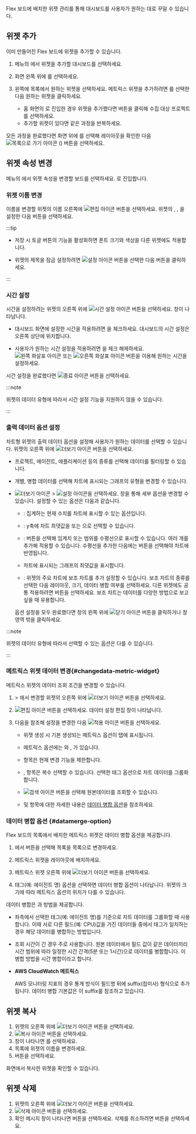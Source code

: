 Flex 보드에 배치한 위젯 관리를 통해 대시보드를 사용자가 원하는 대로 꾸밀 수 있습니다.

## 위젯 추가

이미 만들어진 Flex 보드에 위젯을 추가할 수 있습니다.

1. <Cmdname sid="side_flexboard" className="uitext" /> 메뉴의 <Cmdname sid="dashboard_list" className="uitext" />에서 위젯을 추가할 대시보드를 선택하세요.

1. 화면 왼쪽 위에 <Cmdname sid="edit_mode" className="uitext" />를 선택하세요.

1. 왼쪽에 <Cmdname sid="widget_template" className="uitext" /> 목록에서 원하는 위젯을 선택하세요. 메트릭스 위젯을 추가하려면 <Cmdname sid="all_metrics" className="uitext" />를 선택한 다음 원하는 위젯을 클릭하세요.

    * 홈 화면의 <Cmdname sid="integratedFlexboard" className="uitext" />로 진입한 경우 위젯을 추가했다면 <Cmdname sid="project_selection" className="uitext" /> 버튼을 클릭해 수집 대상 프로젝트를 선택하세요.
    * 추가할 위젯이 있다면 같은 과정을 반복하세요.

모든 과정을 완료했다면 화면 위에 <Cmdname sid="view_mode" className="uitext" />를 선택해 레이아웃을 확인한 다음 ![목록으로 가기 아이콘](/img/ico-exit.svg) (<Cmdname sid="go_to_list" className="uitext" />) 버튼을 선택하세요.


## 위젯 속성 변경

<Cmdname sid="side_flexboard" className="uitext" /> 메뉴의 <Cmdname sid="dashboard_list" className="uitext" />에서 위젯 속성을 변경할 보드를 선택하세요. <Cmdname sid="edit_mode" className="uitext" />로 진입합니다.

### 위젯 이름 변경

이름을 변경할 위젯의 이름 오른쪽에 ![편집 아이콘](/img/ico-edit.svg) 버튼을 선택하세요. 위젯의 <Cmdname sid="title" className="uitext" />, <Cmdname sid="font_size" className="uitext" />, <Cmdname sid="color" className="uitext" />을 설정한 다음 <Cmdname sid="save" className="uitext" /> 버튼을 선택하세요.

:::tip

* 저장 시 <Cmdname sid="apply_to_the_entire_widget" className="uitext" /> 토글 버튼의 기능을 활성화하면 폰트 크기와 색상을 다른 위젯에도 적용합니다.

* 위젯의 제목을 잠금 설정하려면 ![설정 아이콘](/img/ico-invisible.svg) 버튼을 선택한 다음 <Cmdname sid="save" className="uitext" /> 버튼을 클릭하세요.

:::

### 시간 설정

시간을 설정하려는 위젯의 오른쪽 위에 ![시간 설정 아이콘](/img/ico-time-set.svg) 버튼을 선택하세요. <Cmdname sid="select_time_title" className="uitext" /> 창이 나타납니다.

* 대시보드 화면에 설정한 시간을 적용하려면 <Cmdname sid="use_dashboard_settings" className="uitext" />을 체크하세요. 대시보드의 시간 설정은 오른쪽 상단에 위치합니다.

* 사용자가 원하는 시간 설정을 적용하려면 <Cmdname sid="use_dashboard_settings" className="uitext" />을 체크 해제하세요. ![왼쪽 화살표 아이콘](/img/left-arrow.svg) 또는 ![오른쪽 화살표 아이콘](/img/right-arrow.svg) 버튼을 이용해 원하는 시간을 설정하세요.

시간 설정을 완료했다면 ![종료 아이콘](/img/ico-close.svg) 버튼을 선택하세요.

:::note

위젯의 데이터 유형에 따라서 시간 설정 기능을 지원하지 않을 수 있습니다.

:::

### 출력 데이터 옵션 설정

차트형 위젯의 출력 데이터 옵션을 설정해 사용자가 원하는 데이터를 선택할 수 있습니다. 위젯의 오른쪽 위에 ![더보기 아이콘](/img/ico-more.svg) 버튼을 선택하세요.

* 프로젝트, 에이전트, 애플리케이션 등의 종류를 선택해 데이터를 필터링할 수 있습니다.

* 개별, 병합 데이터를 선택해 차트에 표시되는 그래프의 유형을 변경할 수 있습니다.

* ![더보기 아이콘](/img/ico-more.svg) &gt; ![설정 아이콘](/img/ico-setting.svg)을 선택하세요. <Cmdname sid="chart_settings" className="uitext" /> 창을 통해 세부 옵션을 변경할 수 있습니다. 설정할 수 있는 옵션은 다음과 같습니다.

  * <Cmdname sid="chart_type" className="uitext" />: 집계하는 현재 수치를 차트에 표시할 수 있는 옵션입니다.

  * <Cmdname sid="y_axis" className="uitext" /> <Cmdname sid="chart_max_value" className="uitext" />: y축에 차트 최댓값을 <Cmdname sid="auto" className="uitext" /> 또는 <Cmdname sid="fix" className="uitext" />으로 선택할 수 있습니다.

  * <Cmdname sid="set_horizontal_line" className="uitext" />: <Cmdname sid="add" className="uitext" /> 버튼을 선택해 임계치 또는 범위를 수평선으로 표시할 수 있습니다. 여러 개를 추가해 적용할 수 있습니다. 수평선을 추가한 다음에는 <Cmdname sid="apply" className="uitext" /> 버튼을 선택해야 차트에 반영됩니다.

  * <Cmdname sid="show_chart_max_value" className="uitext" /> 차트에 표시되는 그래프의 최댓값을 표시합니다.

  * <Cmdname sid="sub_chart" className="uitext" />: 위젯의 주요 차트에 보조 차트를 추가 설정할 수 있습니다. 보조 차트의 종류를 선택한 다음 레이아웃, 크기, 데이터 병합 여부를 선택하세요. 다른 위젯에도 공통 적용하려면 <Cmdname sid="apply_to_the_entire_widget" className="uitext" /> 버튼을 선택하세요. 보조 차트는 데이터를 다양한 방법으로 보고 싶을 때 유용합니다.
  
  옵션 설정을 모두 완료했다면 <Cmdname sid="chart_settings" className="uitext" /> 창의 왼쪽 위에 ![닫기 아이콘](/img/ico-close.svg) 버튼을 클릭하거나 <Cmdname sid="chart_settings" className="uitext" /> 창 영역 밖을 클릭하세요.

:::note

위젯의 데이터 유형에 따라서 선택할 수 있는 옵션은 다를 수 있습니다.

:::

### 메트릭스 위젯 데이터 변경{#changedata-metric-widget}

메트릭스 위젯의 데이터 조회 조건을 변경할 수 있습니다. 

1. <Cmdname sid="side_flexboard" className="uitext" /> &gt; <Cmdname sid="edit_mode" className="uitext" />에서 변경할 위젯의 오른쪽 위에 ![더보기 아이콘](/img/ico-more.svg) 버튼을 선택하세요.

    <ImgLang img='metric-widget-data.png' desc='메트릭스 위젯 데이터 변경' />

1. ![편집 아이콘](/img/ico-edit-metric.svg) 버튼을 선택하세요. 데이터 설정 편집 창이 나타납니다.

    <ImgLang img='metric-edit-window.png' desc='메트릭스 위젯 데이터 편집' />

1. 다음을 참조해 설정을 변경한 다음 ![적용 아이콘](/img/left-arrow.svg) <Cmdname sid="apply_to_the_widget" className="uitext" /> 버튼을 선택하세요.

    * 위젯 생성 시 기본 생성되는 메트릭스 옵션이 탭에 표시됩니다.

    * 메트릭스 옵션에는 <Cmdname sid="category" className="uitext" />와 <Cmdname sid="field" className="uitext" />, <Cmdname sid="tag" className="uitext" />가 있습니다.

    * <Cmdname sid="category" className="uitext" /> 항목은 현재 변경 기능을 제한합니다.

    * <Cmdname sid="field" className="uitext" />, <Cmdname sid="tag" className="uitext" /> 항목은 복수 선택할 수 있습니다. 선택한 태그 옵션으로 차트 데이터를 그룹화합니다.

    * ![검색 아이콘](/img/ico-btn-search.png) 버튼을 선택해 원본데이터를 조회할 수 있습니다.

    * <Cmdname sid="object_merge" className="uitext" /> 및 <Cmdname sid="time_merge" className="uitext" /> 항목에 대한 자세한 내용은 [데이터 병합 옵션](#datamerge-option)을 참조하세요.


### 데이터 병합 옵션 {#datamerge-option}

Flex 보드의 <Cmdname sid="all_metrics" className="uitext" /> 목록에서 배치한 메트릭스 위젯은 데이터 병합 옵션을 제공합니다.

1. <Cmdname sid="edit_mode" className="uitext" />에서 <Cmdname sid="all_metrics" className="uitext" /> 버튼을 선택해 <Cmdname sid="widget_template" className="uitext" /> 목록을 <Cmdname sid="all_metrics" className="uitext" /> 목록으로 변경하세요.

1. 메트릭스 위젯을 레이아웃에 배치하세요.

1. 메트릭스 위젯 오른쪽 위에 ![더보기 아이콘](/img/ico-more.svg) 버튼을 선택하세요.

1. 태그(예: 에이전트 명) 옵션을 선택하면 데이터 병합 옵션이 나타납니다. 위젯의 크기에 따라 메트릭스 옵션의 위치가 다를 수 있습니다.

<ImgLang img='flexboard-datamerge.png' desc='메트릭스 위젯 - 데이터 병합 옵션' />

데이터 병합은 <Cmdname sid="object_merge" className="uitext" />과 <Cmdname sid="time_merge" className="uitext" /> 방법을 제공합니다.

* <Cmdname sid="object_merge" className="uitext" />

  좌측에서 선택한 태그(예: 에이전트 명)를 기준으로 차트 데이터를 그룹화할 때 사용합니다. 이때 서로 다른 필드(예: CPU)값을 가진 데이터들 중에서 태그가 일치하는 경우 해당 데이터를 병합하는 방법입니다.

* <Cmdname sid="time_merge" className="uitext" />

  조회 시간이 긴 경우 주로 사용합니다. 원본 데이터에서 필드 값이 같은 데이터끼리 시간 범위에 따라 일정한 시간 간격(5분 또는 1시간)으로 데이터를 병합합니다. 이 병합 방법을 시간 병합이라고 합니다.

* **AWS CloudWatch 메트릭스**

  AWS 모니터링 지표의 경우 통계 방식이 필드명 뒤에 suffix(접미사) 형식으로 추가됩니다. 데이터 병합 기본값은 이 suffix를 참조하고 있습니다.

  <ImgLang img='flexboard-awsec2-metrics.png' desc='AWS ColudWatch 메트릭스' />

## 위젯 복사

1. 위젯의 오른쪽 위에 ![더보기 아이콘](/img/ico-more.svg) 버튼을 선택하세요. 
1. ![복사 아이콘](/img/ico-copy.svg) 버튼을 선택하세요.
1. <Cmdname sid="copy" className="uitext" /> 창이 나타나면 <Cmdname sid="add_widget" className="uitext" />를 선택하세요.
1. 목록에 위젯의 이름을 변경하세요.
1. <Cmdname sid="apply" className="uitext" /> 버튼을 선택하세요.

<Cmdname sid="edit_mode" className="uitext" /> 화면에서 복사한 위젯을 확인할 수 있습니다.

## 위젯 삭제

1. 위젯의 오른쪽 위에 ![더보기 아이콘](/img/ico-more.svg) 버튼을 선택하세요. 
1. ![삭제 아이콘](/img/ico-remove.svg) 버튼을 선택하세요.
1. 확인 메시지 창이 나타나면 <Cmdname sid="delete" className="uitext" /> 버튼을 선택하세요. 삭제를 취소하려면 <Cmdname sid="cancel" className="uitext" /> 버튼을 선택하세요.